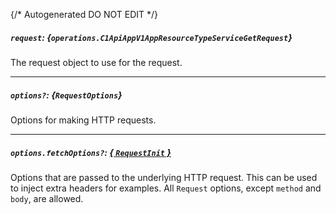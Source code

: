 {/* Autogenerated DO NOT EDIT  */}

##### `request`: *{`operations.C1ApiAppV1AppResourceTypeServiceGetRequest`}*
The request object to use for the request.

<Collapsible openLabel={Labels.showProperties} closeLabel={Labels.hideProperties}>
  <C1ApiAppV1AppResourceTypeServiceGetRequest />
</Collapsible>

---
##### `options?`: *{`RequestOptions`}*
Options for making HTTP requests.

---
##### `options.fetchOptions?`: [*{ `RequestInit` }*](https://developer.mozilla.org/en-US/docs/Web/API/Request/Request#options)
Options that are passed to the underlying HTTP request. This can be used to inject extra headers for examples. All `Request` options, except `method` and `body`, are allowed.

